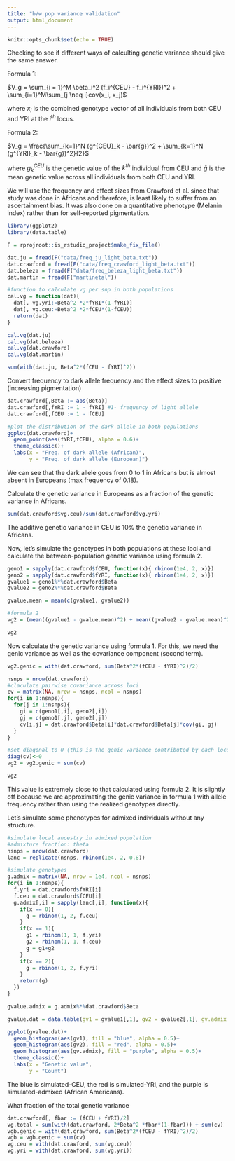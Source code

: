 ```yaml
---
title: "b/w pop variance validation"
output: html_document
---
```


```r
knitr::opts_chunk$set(echo = TRUE)
```

Checking to see if different ways of calculting genetic variance should give the same answer. 

Formula 1:

$V_g = \sum_{i = 1}^M \beta_i^2 (f_i^{CEU} - f_i^{YRI})^2 + \sum_{i=1}^M\sum_{j \neq i}cov(x_i, x_j)$

where $x_i$ is the combined genotype vector of all individuals from both CEU and YRI at the $i^{th}$ locus.

Formula 2:

$V_g = \frac{\sum_{k=1}^N (g^{CEU}_k - \bar{g})^2 + \sum_{k=1}^N (g^{YRI}_k - \bar{g})^2}{2}$

where $g^{CEU}_k$ is the genetic value of the $k^{th}$ individual from CEU and $\bar{g}$ is the mean genetic value across all individuals from both CEU and YRI. 

We will use the frequency and effect sizes from Crawford et al. since that study was done in Africans and therefore, is least likely to suffer from an ascertainment bias. It was also done on a quantitative phenotype (Melanin index) rather than for self-reported pigmentation.

```r


library(ggplot2)
library(data.table)

F = rprojroot::is_rstudio_project$make_fix_file()

dat.ju = fread(F("data/freq_ju_light_beta.txt"))
dat.crawford = fread(F("data/freq_crawford_light_beta.txt"))
dat.beleza = fread(F("data/freq_beleza_light_beta.txt"))
dat.martin = fread(F("martinetal"))

#function to calculate vg per snp in both populations
cal.vg = function(dat){
  dat[, vg.yri:=Beta^2 *2*fYRI*(1-fYRI)]
  dat[, vg.ceu:=Beta^2 *2*fCEU*(1-fCEU)]
  return(dat)
}

cal.vg(dat.ju)
cal.vg(dat.beleza)
cal.vg(dat.crawford)
cal.vg(dat.martin)

sum(with(dat.ju, Beta^2*(fCEU - fYRI)^2))

```

Convert frequency to dark allele frequency and the effect sizes to positive (increasing pigmentation)

```r

dat.crawford[,Beta := abs(Beta)]
dat.crawford[,fYRI := 1 - fYRI] #1- frequency of light allele
dat.crawford[,fCEU := 1 - fCEU]

#plot the distribution of the dark allele in both populations
ggplot(dat.crawford)+
  geom_point(aes(fYRI,fCEU), alpha = 0.6)+
  theme_classic()+
  labs(x = "Freq. of dark allele (African)",
       y = "Freq. of dark allele (European)")

```

We can see that the dark allele goes from 0 to 1 in Africans but is almost absent in Europeans (max frequency of 0.18).

Calculate the genetic variance in Europeans as a fraction of the genetic variance in Africans.

```r

sum(dat.crawford$vg.ceu)/sum(dat.crawford$vg.yri)

```

The additive genetic variance in CEU is 10% the genetic variance in Africans.

Now, let's simulate the genotypes in both populations at these loci and calculate the between-population genetic variance using formula 2.

```r

geno1 = sapply(dat.crawford$fCEU, function(x){ rbinom(1e4, 2, x)})
geno2 = sapply(dat.crawford$fYRI, function(x){ rbinom(1e4, 2, x)})
gvalue1 = geno1%*%dat.crawford$Beta
gvalue2 = geno2%*%dat.crawford$Beta

gvalue.mean = mean(c(gvalue1, gvalue2))

#formula 2
vg2 = (mean((gvalue1 - gvalue.mean)^2) + mean((gvalue2 - gvalue.mean)^2))/2

vg2
```

Now calculate the genetic variance using formula 1. For this, we need the genic variance as well as the covariance component (second term).

```r

vg2.genic = with(dat.crawford, sum(Beta^2*(fCEU - fYRI)^2)/2)

nsnps = nrow(dat.crawford)
#claculate pairwise covariance across loci  
cv = matrix(NA, nrow = nsnps, ncol = nsnps)
for(i in 1:nsnps){
  for(j in 1:nsnps){
    gi = c(geno1[,i], geno2[,i])
    gj = c(geno1[,j], geno2[,j])
    cv[i,j] = dat.crawford$Beta[i]*dat.crawford$Beta[j]*cov(gi, gj)
  }
}

#set diagonal to 0 (this is the genic variance contributed by each locus separately which we have already calculated) - you can check this
diag(cv)<-0
vg2 = vg2.genic + sum(cv)

vg2


```

This value is extremely close to that calculated using formula 2. It is slightly off because we are approximating the genic variance in formula 1 with allele frequency rather than using the realized genotypes directly.

Let's simulate some phenotypes for admixed individuals without any structure.

```r

#simulate local ancestry in admixed population
#admixture fraction: theta
nsnps = nrow(dat.crawford)
lanc = replicate(nsnps, rbinom(1e4, 2, 0.8))

#simulate genotypes
g.admix = matrix(NA, nrow = 1e4, ncol = nsnps)
for(i in 1:nsnps){
  f.yri = dat.crawford$fYRI[i]
  f.ceu = dat.crawford$fCEU[i]
  g.admix[,i] = sapply(lanc[,i], function(x){
    if(x == 0){
      g = rbinom(1, 2, f.ceu)
    }
    if(x == 1){
      g1 = rbinom(1, 1, f.yri)
      g2 = rbinom(1, 1, f.ceu)
      g = g1+g2
    }
    if(x == 2){
      g = rbinom(1, 2, f.yri)
    }
    return(g)
  })
}

gvalue.admix = g.admix%*%dat.crawford$Beta

gvalue.dat = data.table(gv1 = gvalue1[,1], gv2 = gvalue2[,1], gv.admix = gvalue.admix[,1])

ggplot(gvalue.dat)+
  geom_histogram(aes(gv1), fill = "blue", alpha = 0.5)+
  geom_histogram(aes(gv2), fill = "red", alpha = 0.5)+
  geom_histogram(aes(gv.admix), fill = "purple", alpha = 0.5)+
  theme_classic()+
  labs(x = "Genetic value", 
       y = "Count")

```

The blue is simulated-CEU, the red is simulated-YRI, and the purple is simulated-admixed (African Americans).

What fraction of the total genetic variance 

```r


dat.crawford[, fbar := (fCEU + fYRI)/2]
vg.total = sum(with(dat.crawford, 2*Beta^2 *fbar*(1-fbar))) + sum(cv)
vgb.genic = with(dat.crawford, sum(Beta^2*(fCEU - fYRI)^2)/2)
vgb = vgb.genic + sum(cv)
vg.ceu = with(dat.crawford, sum(vg.ceu))
vg.yri = with(dat.crawford, sum(vg.yri))

```








